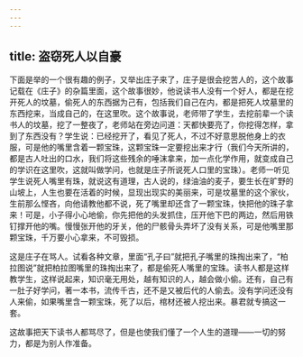 ```yaml
---
---
---
```

title: 盗窃死人以自豪
---




下面是举的一个很有趣的例子，又举出庄子来了，庄子是很会挖苦人的，这个故事记载在《庄子》的杂篇里面，这个故事很妙，他说读书人没有一个好人，都是在挖开死人的坟墓，偷死人的东西据为己有，包括我们自己在内，都是把死人坟墓里的东西挖来，当成自己的，在这里吹。这个故事说，老师带了学生，去挖前辈一个读书人的坟墓，挖了一整夜了，老师站在旁边问道：天都快要亮了，你挖得怎样，拿到了东西没有？学生说：已经挖开了，看见了死人，不过不好意思脱他身上的衣服，可是他的嘴里含着一颗宝珠，这颗宝珠一定要挖出来才行（我们今天所讲的，都是古人吐出的口水，我们将这些残余的唾沫拿来，加一点化学作用，就变成自己的学识在这里吹，这就叫做学问，也就是庄子所说死人口里的宝珠）。老师一听见学生说死人嘴里有珠，就说这有道理，古人说的，绿油油的麦子，要生长在旷野的山坡上，人生也要在活着的时候，显现出现实的美丽来，可是坟墓里的这个家伙，生前那么悭吝，向他请教他都不说，死了嘴里却还含了一颗宝珠，快把他的珠子拿来！可是，小子得小心地偷，你先把他的头发抓住，压开他下巴的两边，然后用铁钉撑开他的嘴。慢慢张开他的牙关，他的尸骸骨头弄坏了没有关系，可是他嘴里那颗宝珠，千万要小心拿来，不可毁损。

这是庄子在骂人。试看各种文章，里面“孔子曰”就把孔子嘴里的珠掏出来了，“柏拉图说”就把柏拉图嘴里的珠掏出来了，都是偷死人嘴里的宝珠。读书人都是这样教学生，这样说起来，知识毫无用处，越有知识的人，越会做小偷。还有，自己有一肚子好学问，著一本书，流传千古，还不是又被后代的人偷去。没有学问还没有人来偷，如果嘴里含一颗宝珠，死了以后，棺材还被人挖出来。暴君就专搞这一套。

这故事把天下读书人都骂尽了，但是也使我们懂了一个人生的道理——一切的努力，都是为别人作准备。